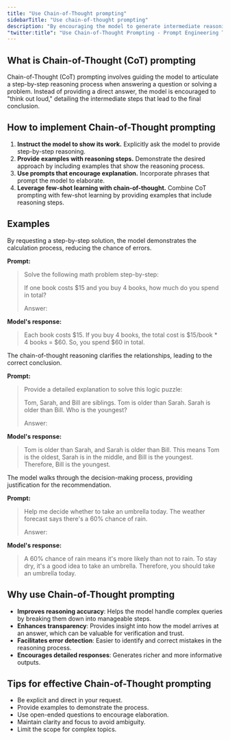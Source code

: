 ```yaml
---
title: "Use Chain-of-Thought prompting"
sidebarTitle: "Use chain-of-thought prompting"
description: "By encouraging the model to generate intermediate reasoning steps before arriving at a final answer, you can achieve more accurate and insightful responses."
"twitter:title": "Use Chain-of-Thought Prompting - Prompt Engineering Techniques"
---
```



## What is Chain-of-Thought (CoT) prompting

Chain-of-Thought (CoT) prompting involves guiding the model to articulate a step-by-step reasoning process when answering a question or solving a problem. Instead of providing a direct answer, the model is encouraged to "think out loud," detailing the intermediate steps that lead to the final conclusion.

## How to implement Chain-of-Thought prompting

1. **Instruct the model to show its work.** Explicitly ask the model to provide step-by-step reasoning.
2. **Provide examples with reasoning steps.** Demonstrate the desired approach by including examples that show the reasoning process.
3. **Use prompts that encourage explanation.** Incorporate phrases that prompt the model to elaborate.
4. **Leverage few-shot learning with chain-of-thought.** Combine CoT prompting with few-shot learning by providing examples that include reasoning steps.

## Examples

<AccordionGroup>
  <Accordion title="Example 1: Mathematical Problem Solving.">
  By requesting a step-by-step solution, the model demonstrates the calculation process, reducing the chance of errors.

**Prompt:**

> Solve the following math problem step-by-step:
>
> If one book costs \$15 and you buy 4 books, how much do you spend in total?
>
> Answer:

**Model's response:**

> Each book costs \$15. If you buy 4 books, the total cost is \$15/book \* 4 books = \$60. So, you spend \$60 in total.

</Accordion>

  <Accordion title="Example 2: Logical Reasoning.">
  The chain-of-thought reasoning clarifies the relationships, leading to the correct conclusion.

**Prompt:**

> Provide a detailed explanation to solve this logic puzzle:
>
> Tom, Sarah, and Bill are siblings. Tom is older than Sarah. Sarah is older than Bill. Who is the youngest?
>
> Answer:

**Model's response:**

> Tom is older than Sarah, and Sarah is older than Bill. This means Tom is the oldest, Sarah is in the middle, and Bill is the youngest. Therefore, Bill is the youngest.

  </Accordion>

  <Accordion title="Example 3: Decision Making.">
The model walks through the decision-making process, providing justification for the recommendation.

**Prompt:**

> Help me decide whether to take an umbrella today. The weather forecast says there's a 60% chance of rain.
>
> Answer:

**Model's response:**

> A 60% chance of rain means it's more likely than not to rain. To stay dry, it's a good idea to take an umbrella. Therefore, you should take an umbrella today.

  </Accordion>

</AccordionGroup>

## Why use Chain-of-Thought prompting

- **Improves reasoning accuracy**: Helps the model handle complex queries by breaking them down into manageable steps.
- **Enhances transparency**: Provides insight into how the model arrives at an answer, which can be valuable for verification and trust.
- **Facilitates error detection**: Easier to identify and correct mistakes in the reasoning process.
- **Encourages detailed responses**: Generates richer and more informative outputs.

## Tips for effective Chain-of-Thought prompting

- Be explicit and direct in your request.
- Provide examples to demonstrate the process.
- Use open-ended questions to encourage elaboration.
- Maintain clarity and focus to avoid ambiguity.
- Limit the scope for complex topics.

<QuestionsSection />
